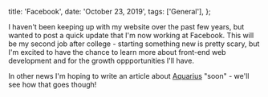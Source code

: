   title: 'Facebook',
  date: 'October 23, 2019',
  tags: ['General'],
};

I haven't been keeping up with my website over the past few years, but wanted to post a quick update that I'm now working at Facebook. This will be my second job after college - starting something new is pretty scary, but I'm excited to have the chance to learn more about front-end web development and for the growth oppportunities I'll have.

In other news I'm hoping to write an article about [Aquarius](https://github.com/ianmitchell/aquarius) "soon" - we'll see how that goes though!
